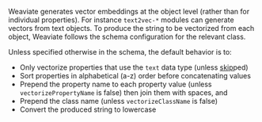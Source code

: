 Weaviate generates vector embeddings at the object level (rather than for individual properties). For instance `text2vec-*` modules can generate vectors from text objects. To produce the string to be vectorized from each object, Weaviate follows the schema configuration for the relevant class.

Unless specified otherwise in the schema, the default behavior is to:

- Only vectorize properties that use the `text` data type (unless [skip](/developers/weaviate/configuration/schema-configuration#property-level-module-settings)ped)
- Sort properties in alphabetical (a-z) order before concatenating values
- Prepend the property name to each property value (unless `vectorizePropertyName` is false) then join them with spaces, and
- Prepend the class name (unless `vectorizeClassName` is false)
- Convert the produced string to lowercase
